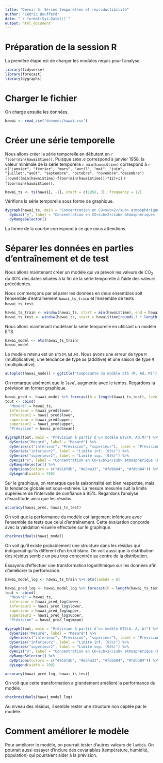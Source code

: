 ```yaml
---
title: "Devoir 5: Séries temporelles et reproductibilité"
author: "Cédric Bouffard"
date: "`r format(Sys.Date())`"
output: html_document
---
```


# Préparation de la session R

La première étape est de charger les modules requis pour l'analyse. 


```r
library(tidyverse)
library(forecast)
library(dygraphs)
```

# Charger le fichier 

On charge ensuite les données.

```r
hawai <- read_csv("donnees/hawai.csv")
```



# Créer une série temporelle

Nous allons créer la série temporelle en débutant en `r floor(min(hawai$time))`. Puisque `1958.0` correspond à janvier 1958, la valeur minimale de la série temporelle `r min(hawai$time)` correspond à `r c("janvier", "février", "mars", "avril", "mai", "juin", "juillet","août", "septembre", "octobre", "novembre","décembre")[round((min(hawai$time)-floor(min(hawai$time)))*12)+1]` `r floor(min(hawai$time))`.


```r

hawai_ts <- ts(hawai[, -1], start = c(1958, 3), frequency = 12)
```

Vérifions la série temporelle sous forme de graphique.

```r

dygraph(hawai_ts, main = "Concentration en CO<sub>2</sub> atmosphérique à Hawaï") %>%
  dyAxis("y", label = "Concentration en CO<sub>2</sub> atmosphériques (PPM)") %>%
  dyRangeSelector()
```


La forme de la courbe correspond à ce que nous attendions.

# Séparer les données en parties d'entraînement et de test


Nous allons maintenant créer un modèle qui va prévoir les valeurs de CO<sub>2</sub> du 30% des dates situées à la fin de la série temporelle à l'aide des valeurs précédentes.
  
Nous commençons par séparer les données en deux ensembles soit l'ensemble d'entraînement `hawai_ts_train` et l'ensemble de tests `hawai_ts_test`.

```r

hawai_ts_train <- window(hawai_ts, start = min(hawai$time), end = hawai$time[round(.7 * length(hawai_ts))] - .001)
hawai_ts_test <- window(hawai_ts, start = hawai$time[round(.7 * length(hawai_ts))])
```


Nous allons maintenant modéliser la série temporelle en utilisant un modèle ETS.

```r
hawai_model <- ets(hawai_ts_train)
hawai_model
```



Le modèle retenu est un `ETS(M,Ad,M)`. Nous avons une erreur de type `M` (multiplicative), une tendance de type `Ad` (additive) et une saison de type `M` (multiplicative). 

```r
autoplot(hawai_model) + ggtitle("Composante du modèle ETS (M, Ad, M)")
```

On remarque aisément que le `level` augmente avec le temps. Regardons la prévision en format graphique.

```r

hawai_pred <- hawai_model %>% forecast(h = length(hawai_ts_test), level = 95)
tout <- cbind(
  "Mesuré" = hawai_ts,
  inferieur = hawai_pred$lower,
  inferieur2 = hawai_pred$lower,
  superieur = hawai_pred$upper,
  superieur2 = hawai_pred$upper,
  "Prévision" = hawai_pred$mean)

dygraph(tout, main = "Prévision à partir d'un modèle ETS(M, Ad,M)") %>%
  dySeries("Mesuré", label = "Mesuré") %>%
  dySeries(c("inferieur", "Prévision", "superieur"), label = "Prévision") %>%
  dySeries("inferieur2", label = "Limite inf. (95%)") %>%
  dySeries("superieur2", label = "Limite sup. (95%)") %>%
  dyAxis("y", label = "Concentration en CO<sub>2</sub> atmosphérique (PPM)") %>%
  dyRangeSelector() %>%
  dyOptions(colors = c("#91bfdb", "#e34a33", "#fdbb84", "#fdbb84")) %>%
  dyLegend(width = 700)
```

Sur le graphique, on remarque que la saisonnalité est bien respectée, mais la tendance globale est sous-estimée. La mesure mesurée suit la limite supérieure de l'intervalle de confiance à 95%. Regardons l'analyse d’exactitude ainsi que les résidus.



```r
accuracy(hawai_pred, hawai_ts_test)
```


On voit que la performance du modèle est largement inférieure avec l'ensemble de tests que celui d'entraînement. Cette évaluation concorde avec la validation visuelle effectuée sur le graphique.



```r
checkresiduals(hawai_model)
```
On voit qu'il existe probablement une structure dans les résidus qui indiquerait qu'ils diffèrent d'un bruit blanc. On voit aussi que la distribution des résidus semble un peu trop concentrée au centre de la distribution.  


Essayons d'effectuer une transformation logarithmique sur les données afin d'améliorer la performance. 

```r
hawai_model_log <- hawai_ts_train %>% ets(lambda = 0)

hawai_pred_log <- hawai_model_log %>% forecast(h = length(hawai_ts_test), level = 95)
tout <- cbind(
  "Mesuré" = hawai_ts,
  inferieur = hawai_pred_log$lower,
  inferieur2 = hawai_pred_log$lower,
  superieur = hawai_pred_log$upper,
  superieur2 = hawai_pred_log$upper,
  "Prévision" = hawai_pred_log$mean)

dygraph(tout, main = "Prévision à partir d'un modèle ETS(A, A, A)") %>%
  dySeries("Mesuré", label = "Mesuré") %>%
  dySeries(c("inferieur", "Prévision", "superieur"), label = "Prévision") %>%
  dySeries("inferieur2", label = "Limite inf. (95%)") %>%
  dySeries("superieur2", label = "Limite sup. (95%)") %>%
  dyAxis("y", label = "Concentration en CO<sub>2</sub> atmosphérique (PPM)") %>%
  dyRangeSelector() %>%
  dyOptions(colors = c("#91bfdb", "#e34a33", "#fdbb84", "#fdbb84")) %>%
  dyLegend(width = 700)
```



```r
accuracy(hawai_pred_log, hawai_ts_test)
```


On voit que cette transformation a grandement amélioré la performance du modèle. 



```r
checkresiduals(hawai_model_log)
```

Au niveau des résidus, il semble rester une structure non captée par le modèle. 


# Comment améliorer le modèle

Pour améliorer le modèle, on pourrait tester d'autres valeurs de `lambda`. On pourrait aussi essayer d'inclure des covariables (température, humidité, population) qui pourraient aider à la prévision.
